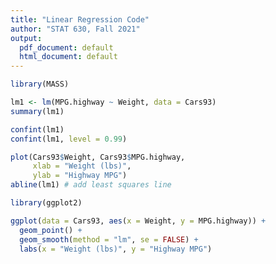 ```yaml
---
title: "Linear Regression Code"
author: "STAT 630, Fall 2021"
output:
  pdf_document: default
  html_document: default
---
```


```r
library(MASS)
```

```r
lm1 <- lm(MPG.highway ~ Weight, data = Cars93)
summary(lm1)
```
```r
confint(lm1)
confint(lm1, level = 0.99)
```

\newpage
```r
plot(Cars93$Weight, Cars93$MPG.highway,
     xlab = "Weight (lbs)", 
     ylab = "Highway MPG")
abline(lm1) # add least squares line
```
\newpage
```r
library(ggplot2)
```

```r
ggplot(data = Cars93, aes(x = Weight, y = MPG.highway)) +
  geom_point() +
  geom_smooth(method = "lm", se = FALSE) +
  labs(x = "Weight (lbs)", y = "Highway MPG") 
```










